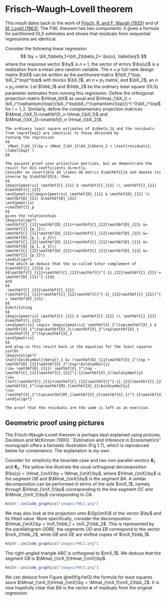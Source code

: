 # Frisch--Waugh--Lovell theorem

This result dates back to the work of [Frisch, R. and F. Waugh (1933)](https://www.jstor.org/stable/1907330) and of [M. Lovell (1963)](https://doi.org/10.1080/01621459.1963.10480682). The FWL theorem has two components: it gives a formula for partitioned OLS estimates and shows that residuals from sequential regressions are identical.

Consider the following linear regression 
$$
 \by = \bX_1\bbeta_1+\bX_2\bbeta_2+ \bs{u}, \label{eq1}
$$
where the response vector $\by$ is $n \times 1$, the vector of errors $\bs{u}$ is a realization from a mean zero random 
variable. The $n \times p$ full-rank design matrix $\bX$ can be written as the partitioned 
matrix $(\bX_1^\top, \bX_2^\top)^\top$ with blocks $\bX_1$, an $n \times p_1$ matrix, and $\bX_2$, an $n \times p_2$ matrix. Let 
$\hbb_1$ 
and $\hbb_2$ be the ordinary 
least square (OLS) parameter estimates from running this regression. Define the orthogonal projection matrix $\Hmat_\bX$ as usual and 
$\Hmat_{\bX_i} = 
\bX_i^{\vphantom{\top}}(\bX_i^\top\bX_i^{\vphantom{\top}})^{-1}\bX_i^\top$ for $i=1, 2$. Similarly, 
define the complementary projection matrices $\Mmat_{\bX_1}=\mathbf{I}_n-\Hmat_{\bX_1}$ and $\Mmat_{\bX_2}=\mathbf{I}_n-\Hmat_{\bX_2}$.

```theorem
The ordinary least square estimates of $\bbeta_2$ and the residuals from \eqref{eq1} are identical to those obtained by 
running the regression 
$$
 \Mmat_{\bX_1}\by = \Mmat_{\bX_1}\bX_2\bbeta_2 + \text{residuals}. \label{eq2} \
$$
```

```proof
The easiest proof uses projection matrices, but we demonstrate the result for OLS coefficients directly.
Consider an invertible $d \times d$ matrix $\mathbf{C}$ and denote its inverse by $\mathbf{D}$; then
$$
\begin{pmatrix} \mathbf{C}_{11} & \mathbf{C}_{12} \\ \mathbf{C}_{21} &\mathbf{C}_{22}
\end{pmatrix}\begin{pmatrix} \mathbf{D}_{11} & \mathbf{D}_{12} \\ \mathbf{D}_{21} &\mathbf{D}_{22}
\end{pmatrix}
=\mathbf{I}_p
$$
gives the relationships
\begin{align*}
\mathbf{C}_{11}\mathbf{D}_{11}+\mathbf{C}_{12}\mathbf{D}_{21} &= \mathbf{I}_{p_1}\\
\mathbf{C}_{11}\mathbf{D}_{12}+\mathbf{C}_{12}\mathbf{D}_{22} &= \mathbf{O}_{p_1, p_2}\\
\mathbf{C}_{22}\mathbf{D}_{21}+\mathbf{C}_{21}\mathbf{D}_{11} &= \mathbf{O}_{p_2, p_1}\\
\mathbf{C}_{22}\mathbf{D}_{22}+\mathbf{C}_{21}\mathbf{D}_{12} &= \mathbf{I}_{p_2}\\
\end{align*}
from which we deduce that the so-called Schur complement of $\mathbf{C}_{22}$ is $$\mathbf{C}_{11}+\mathbf{C}_{12}\mathbf{C}^{-1}_{22}\mathbf{C}_{21} = \mathbf{D}_{11}^{-1}$$
and 
$$
-\mathbf{C}_{22}\mathbf{C}_{21}(\mathbf{C}_{11}+\mathbf{C}_{12}\mathbf{C}^{-1}_{22}\mathbf{C}_{21})^{-1} = \mathbf{D}_{21}.
$$
Substituting 
$$
\begin{pmatrix} \mathbf{C}_{11} & \mathbf{C}_{12} \\ \mathbf{C}_{21} &\mathbf{C}_{22}
\end{pmatrix} \equiv \begin{pmatrix} \mathbf{X}_1^\top\mathbf{X}_1 & \mathbf{X}_1^\top\mathbf{X}_2\\\mathbf{X}_2^\top\mathbf{X}_1  &\mathbf{X}_2^\top\mathbf{X}_2 
\end{pmatrix}
$$
and plug-in this result back in the equation for the least squares yields
\begin{align*}
\hat{\boldsymbol{\beta}}_1 &= (\mathbf{D}_{11}\mathbf{X}_1^\top + \mathbf{D}_{12}\mathbf{X}_2^\top)\boldsymbol{y} 
\\&= \mathbf{D}_{11}( \mathbf{X}_1^\top - \mathbf{C}_{12}\mathbf{C}_{22}^{-1}\mathbf{X}_2)\boldsymbol{y}
\\&= \left(\mathbf{C}_{11}+\mathbf{C}_{12}\mathbf{C}^{-1}_{22}\mathbf{C}_{21}\right)^{-1} \mathbf{X}_1^\top\mathbf{M}_{\mathbf{X}_2}\boldsymbol{y} 
\\&= (\mathbf{X}_1^\top\mathbf{M}_{\mathbf{X}_2}\mathbf{X}_1)^{-1}\mathbf{X}_1^\top\mathbf{M}_{\mathbf{X}_2}\boldsymbol{y}.
\end{align*}

The proof that the residuals are the same is left as an exercise.
```

## Geometric proof using pictures

The Frisch--Waugh--Lovell theorem is perhaps best explained using pictures. Davidson and McKinnon (1993) ``Estimation and Inference in Econometrics'' monograph offers a fantastic illustration (Fig 1.7), which is reproduced below for convenience. The explanation is my own.


Consider for simplicity the bivariate case and two non-parallel vectors $\mathbf{X}_1$ and $\mathbf{X}_2$. The yellow line illustrate the usual orthogonal decomposition $\bs{y} = \Hmat_{\mX}\by + \Mmat_{\mX}\by$, where $\Hmat_{\mX}\by$ is the segment $OB$ and $\Mmat_{\mX}\by$ is the segment $BA$. A similar decomposition can be performed in terms of the sole $\mX_1$, namely through $\Hmat_{\mX_1}\by$ corresponding to the line segment $OC$ and
$\Mmat_{\mX_1}\by$ corresponding to $CA$.

```r
knitr::include_graphics("images/FWL1.png")
```

We may also look at the projection onto $\Sp(\mX)$ of the vector $\by$ and its fitted value. More specifically, consider the decomposition $\Hmat_{\mX}\by = \mX_1\hbb_1 + \mX_2\hbb_2$. This is represented by the parallelogram $ODBE$; the segments $OD$ and $EB$ correspond to the vector $\mX_2\hbb_2$, while $DB$ and $OE$ are shifted copies of $\mX_1\hbb_1$. 

```r
knitr::include_graphics("images/FWL2.png")
```

The right-angled triangle $ABC$ is orthogonal to $\mX_1$. We deduce that the segment $CB$ is $\Mmat_{\mX_1}\Hmat_{\mX}\by$. 

```r
knitr::include_graphics("images/FWL3.png")
```


We can deduce from Figure \@ref(fig:fwl3) the formula for least squares since $\Mmat_{\mX_1}\Hmat_{\mX}\by = \Mmat_{\mX_1}\mX_2\hbb_2$. It is now hopefully clear that $BA$ is the vector $\boldsymbol{e}$ of residuals from the original regression. 


